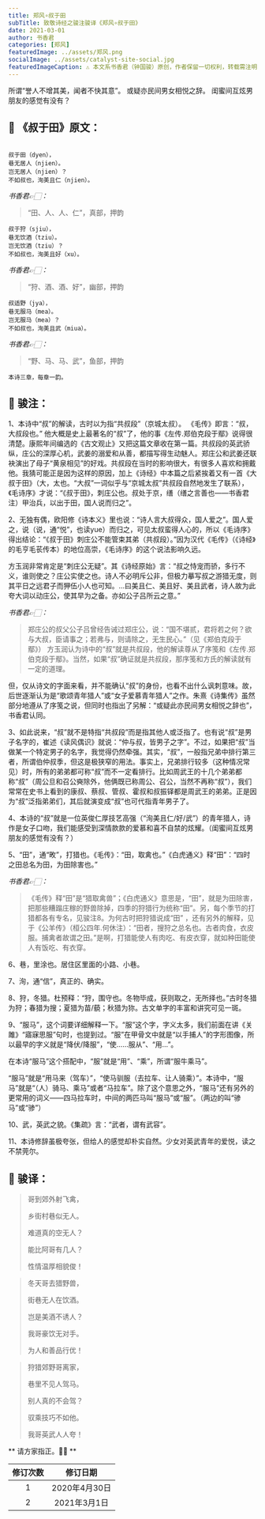 ```yaml
---
title: 郑风∘叔于田
subTitle: 致敬诗经之骏注骏译《郑风∘叔于田》 
date: 2021-03-01 
author: 书香君
categories: [郑风]
featuredImage: ../assets/郑风.png
socialImage: ../assets/catalyst-site-social.jpg
featuredImageCaption: ⚠️️ 本文系书香君（钟国骏）原创，作者保留一切权利，转载需注明出处。
---
```


所谓“誉人不增其美，闻者不快其意”。
或疑亦民间男女相悦之辞。
闺蜜间互炫男朋友的感觉有没有？

## 🌼 《叔于田》原文：
```

叔于田（dyen），
巷无居人（njien）。
岂无居人（njien）？
不如叔也，洵美且仁（njien）。

```
*书香君👉🏻：* 

> “田、人、人、仁”，真部，押韵

```
叔于狩（sjiu），
巷无饮酒（tziu）。
岂无饮酒（tziu）？
不如叔也，洵美且好（xu）。

```
*书香君👉🏻：* 

> “狩、酒、酒、好”，幽部，押韵

```
叔适野（jya），
巷无服马（mea）。
岂无服马（mea）？
不如叔也，洵美且武（miua）。

```
*书香君👉🏻：* 

> “野、马、马、武”，鱼部，押韵

```
本诗三章，每章一韵。

```
## 🍁️ 骏注：

1、本诗中“叔”的解读，古时以为指“共叔段”（京城太叔）。
《毛传》即言：“叔，大叔段也。”
他大概是史上最著名的“叔”了，他的事《左传.郑伯克段于鄢》说得很清楚。康熙年间编选的《古文观止》又把这篇文章收在第一篇。共叔段的英武骄纵，庄公的深厚心机，武姜的溺爱和从善，都描写得生动魅人。郑庄公和武姜还联袂演出了母子“黄泉相见”的好戏。共叔段在当时的影响很大，有很多人喜欢和拥戴他。我猜可能正是因为这样的原因，加上《诗经》中本篇之后紧挨着又有一首《大叔于田》（大，太也。“大叔”一词似乎与“京城太叔”共叔段自然地发生了联系），《毛诗序》才说：“《叔于田》，刺庄公也。叔处于京，缮（缮之言善也——书香君注）甲治兵，以出于田，国人说而归之”。

2、无独有偶，欧阳修《诗本义》里也说：“诗人言大叔得众，国人爱之”。国人爱之，说（说，通“悦”，也读yue）而归之，可见太叔蛮得人心的，所以《毛诗序》得出结论：“《叔于田》刺庄公不能管束其弟（共叔段）。”因为汉代《毛传》（《诗经》的毛亨毛苌传本）的地位高崇，《毛诗序》的这个说法影响久远。

方玉润非常肯定是“刺庄公无疑”。其《诗经原始》言：“叔之恃宠而骄，多行不义，谁则使之？庄公实使之也。诗人不必明斥公非，但极力摹写叔之游猎无度，则其平日之远君子而狎伍小人也可知。…曰美且仁、美且好、美且武者，诗人故为此夸大词以动庄公，使其早为之备。亦如公子吕所云之意。”

*书香君👉🏻：* 

> 郑庄公的叔父公子吕曾经告诫过郑庄公，说：“国不堪贰，君将若之何？欲与大叔，臣请事之；若弗与，则请除之，无生民心。”（见《郑伯克段于鄢》）
方玉润认为诗中的“叔”就是共叔段，他的解读尊从了序笺和《左传.郑伯克段于鄢》。当然，如果“叔”确证就是共叔段，那序笺和方氏的解读就有一定的道理。

但，仅从诗文的字面来看，并不能确认“叔”的身份，也看不出什么讽刺意味。故，后世逐渐认为是“歌颂青年猎人”或“女子爱慕青年猎人”之作。朱熹《诗集传》虽然部分地遵从了序笺之说，但同时也指出了另解：“或疑此亦民间男女相悦之辞也”，书香君认同。

3、如此说来，“叔”就不是特指“共叔段”而是指其他人或泛指了。也有说“叔”是男子名字的，崔述《读风偶识》就说：“仲与叔，皆男子之字”。不过，如果把“叔”当做某一个特定男子的名字，我觉得仍然牵强。其实，“叔”，一般指兄弟中排行第三者，所谓伯仲叔季，但这是极狭窄的用法。事实上，兄弟排行较多（这种情况常见）时，所有的弟弟都可称“叔”而不一定看排行。比如周武王的十几个弟弟都称“叔”（周公旦和召公奭除外，他俩既已称周公、召公，当然不再称“叔”），我们常常在史书上看到的康叔、蔡叔、管叔、霍叔和叔振铎都是周武王的弟弟。正是因为“叔”泛指弟弟们，其后就演变成“叔”也可代指青年男子了。

4、本诗的“叔”就是一位英俊仁厚技艺高强（“洵美且仁/好/武”）的青年猎人，诗作是女子口吻，我们能感受到深情款款的爱慕和喜不自禁的炫耀。（闺蜜间互炫男朋友的感觉有没有？）

5、“田”，通“畋”，打猎也。《毛传》：“田，取禽也。”《白虎通义》释“田”：“四时之田总名为田，为田除害也。”

*书香君👉🏻：* 

> 《毛传》释“田”是“猎取禽兽”；《白虎通义》意思是，“田”，就是为田除害，把那些糟蹋庄稼的野兽除掉，四季的狩猎行为统称“田”。另，每个季节的打猎都各有专名，见骏注8。为何古时把狩猎说成“田” ，还有另外的解释，见于《公羊传》（桓公四年.何休注）：“田者，搜狩之总名也。古者肉食，衣皮服。捕禽者故谓之田。”是啊，打猎能使人有肉吃、有皮衣穿，就如种田能使人有饭吃、有衣穿。

6、巷，里涂也。居住区里面的小路、小巷。

7、洵，通“信”，真正的、确实。

8、狩，冬猎。杜预释：“狩，围守也。冬物毕成，获则取之，无所择也。”古时冬猎为狩；春猎为搜；夏猎为苗/藐；秋猎为狝。古文单字的丰富和讲究可见一斑。

9、“服马”，这个词要详细解释一下。“服”这个字，字义太多，我们前面在讲《关雎》“寤寐思服”句时，也提到过。“服”在甲骨文中就是“以手捕人”的字形图像，所以最早的字义就是“降伏/降服”，“使……服从”、“用…”。

在本诗“服马”这个搭配中，“服”就是“用”、“乘”，所谓“服牛乘马”。

“服马”就是“用马来（驾车）”，“使马驯服（去拉车、让人骑乘）”。本诗中，“服马”就是“（人）骑马、乘马”或者“马拉车”。除了这个意思之外，“服马”还有另外的更常用的词义——四马拉车时，中间的两匹马叫“服马”或“服”。（两边的叫“骖马”或“骖”）

10、武，英武之貌。《集疏》言：“武者，谓有武容”。

11、本诗修辞虽极夸张，但给人的感觉却朴实自然。少女对英武青年的爱悦，读之不禁莞尔。

## 🍁️ 骏译：

> 哥到郊外射飞禽，
> 
> 乡街村巷似无人。
> 
> 难道真的空无人？
> 
> 能比阿哥有几人？
> 
> 性情温厚相貌俊！

> 冬天哥去猎野兽，
> 
> 街巷无人在饮酒。
> 
> 岂是美酒不诱人？
> 
> 我哥豪饮无对手。
> 
> 为人和善品行优！

> 狩猎郊野哥离家，
> 
> 巷里不见人驾马。
> 
> 别人真的不会驾？
> 
> 驭乘技巧不如他。
> 
> 我哥英武人人夸！

** 请方家指正。🙏🏻 **

| 修订次数      | 修订日期 | 
|   :----: |    :----:   | 
| 1    | 2020年4月30日       | 
| 2    | 2021年3月1日       | 
